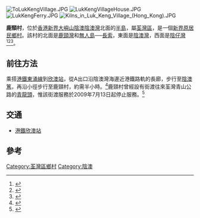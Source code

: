 {{Otheruses|鹿頸|subject=香港位於[[大嶼山|大嶼山]]的鄉村|other=香港[[北區_(香港)|北區]]的鄉村}}

[[File:ToLukKengVillage.JPG|thumb]]
[[File:LukKengVillageHouse.JPG|thumb]]
[[File:LukKengFerry.JPG|thumb]]
[[File:Kilns_in_Luk_Keng_Village_(Hong_Kong).JPG|thumb]]

'''鹿頸村'''，位於[[香港|香港]][[新界|新界]][[大嶼山|大嶼山]][[陰澳|陰澳]][[陰澳灣|陰澳灣]]北面的[[半島|半島]]，屬[[荃灣區|荃灣區]]，是一個[[新界原居民|新界原居民]][[鄉村|鄉村]]。該村的北面是[[鹿頸灣|鹿頸灣]]和[[無人島|無人島]]──[[長索|長索]]，東面是[[陰澳灣|陰澳灣]]，西面是[[陰仔灣|陰仔灣]]<ref>{{Cite web |url=http://www.hkarch.org/images/Draft_Text.pdf |title=香港考古學會發現陰澳鹿頸村古跡 |accessdate=2008-11-19 |archive-date=2010-12-27 |archive-url=https://web.archive.org/web/20101227031902/http://www.hkarch.org/images/Draft_Text.pdf |dead-url=no }}</ref><ref>{{Cite web |url=http://www.hk-place.com/view.php?id=116 |title=新界郊區(四) 陰澳及竹篙灣 |accessdate=2008-11-19 |archive-date=2008-10-26 |archive-url=https://web.archive.org/web/20081026103003/http://www.hk-place.com/view.php?id=116 |dead-url=yes }}</ref><ref>{{Cite web |url=http://paper.wenweipo.com/2007/12/16/HK0712160020.htm |title=燒烤場埋鹿頸村遺址 |accessdate=2008-11-19 |archive-date=2008-06-28 |archive-url=https://web.archive.org/web/20080628061138/http://paper.wenweipo.com/2007/12/16/HK0712160020.htm |dead-url=no }}</ref>。

==前往方法==
乘搭[[港鐵|港鐵]][[東涌線|東涌線]]到[[欣澳站|欣澳站]]，從A出口沿陰澳灣海邊近港鐵路軌的長廊，步行至[[陰澳篤|陰澳篤]]，再沿小徑步行至鹿頸村，約需半小時。<ref>{{Cite web |url=http://hk.youtube.com/watch?v=t2t7idQc4JM |title=荃葵青交通總站巡禮 - 陰澳 |accessdate=2008-11-19 |archive-date=2020-03-15 |archive-url=https://web.archive.org/web/20200315162535/https://www.youtube.com/watch?v=t2t7idQc4JM&gl=HK |dead-url=yes }}</ref>鹿頸村曾經設有街渡往來荃灣青山公路的[[青龍頭|青龍頭]]，惟該街渡服務於2009年7月13日起停止服務。<ref>{{Cite web |url=http://www.td.gov.hk/tc/traffic_notices/index_id_17703.html |title=交通通告：終止往來青龍頭與鹿頸的「街渡」渡輪服務 |accessdate=2010-09-30 |archive-date=2010-05-16 |archive-url=https://web.archive.org/web/20100516204057/http://www.td.gov.hk/tc/traffic_notices/index_id_17703.html |dead-url=no }}</ref>

== 交通 ==
*[[港鐵|港鐵]][[欣澳站|欣澳站]]

== 參考 ==
{{reflist}}
{{Tw-places}}

[[Category:荃灣區鄉村|Category:荃灣區鄉村]]
[[Category:陰澳|Category:陰澳]]
